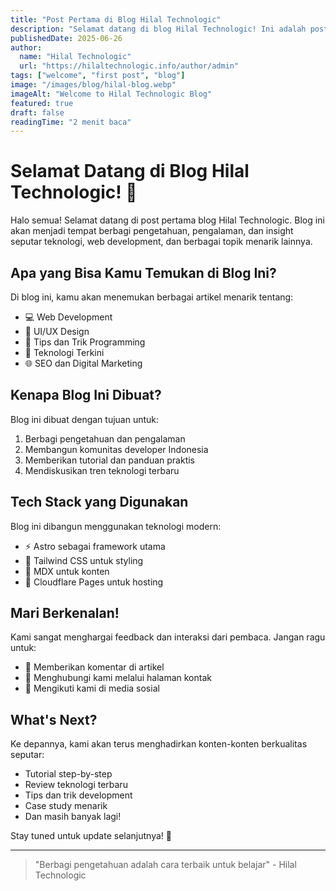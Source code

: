 ```yaml
---
title: "Post Pertama di Blog Hilal Technologic"
description: "Selamat datang di blog Hilal Technologic! Ini adalah post pertama yang akan menandai awal perjalanan blog teknologi kita."
publishedDate: 2025-06-26
author:
  name: "Hilal Technologic"
  url: "https://hilaltechnologic.info/author/admin"
tags: ["welcome", "first post", "blog"]
image: "/images/blog/hilal-blog.webp"
imageAlt: "Welcome to Hilal Technologic Blog"
featured: true
draft: false
readingTime: "2 menit baca"
---
```


# Selamat Datang di Blog Hilal Technologic! 🚀

Halo semua! Selamat datang di post pertama blog Hilal Technologic. Blog ini akan menjadi tempat berbagi pengetahuan, pengalaman, dan insight seputar teknologi, web development, dan berbagai topik menarik lainnya.

## Apa yang Bisa Kamu Temukan di Blog Ini?

Di blog ini, kamu akan menemukan berbagai artikel menarik tentang:

- 💻 Web Development
- 🎨 UI/UX Design
- 🚀 Tips dan Trik Programming
- 📱 Teknologi Terkini
- 🌐 SEO dan Digital Marketing

## Kenapa Blog Ini Dibuat?

Blog ini dibuat dengan tujuan untuk:

1. Berbagi pengetahuan dan pengalaman
2. Membangun komunitas developer Indonesia
3. Memberikan tutorial dan panduan praktis
4. Mendiskusikan tren teknologi terbaru

## Tech Stack yang Digunakan

Blog ini dibangun menggunakan teknologi modern:

- ⚡️ Astro sebagai framework utama
- 🎨 Tailwind CSS untuk styling
- 📝 MDX untuk konten
- 🚀 Cloudflare Pages untuk hosting

## Mari Berkenalan!

Kami sangat menghargai feedback dan interaksi dari pembaca. Jangan ragu untuk:

- 💬 Memberikan komentar di artikel
- 📧 Menghubungi kami melalui halaman kontak
- 🌟 Mengikuti kami di media sosial

## What's Next?

Ke depannya, kami akan terus menghadirkan konten-konten berkualitas seputar:

- Tutorial step-by-step
- Review teknologi terbaru
- Tips dan trik development
- Case study menarik
- Dan masih banyak lagi!

Stay tuned untuk update selanjutnya! 🚀

---

> "Berbagi pengetahuan adalah cara terbaik untuk belajar" - Hilal Technologic
